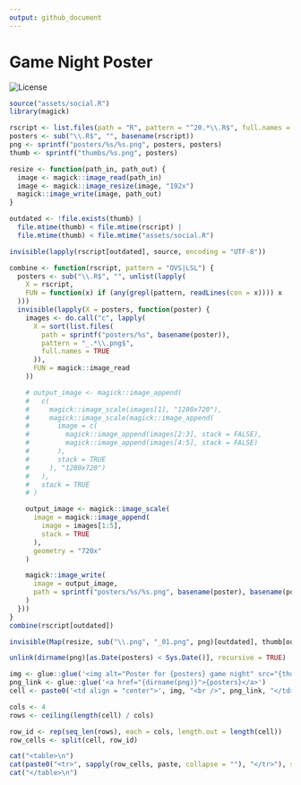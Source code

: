 ```yaml
---
output: github_document
---
```


<!-- README.md is generated from README.Rmd. Please edit that file -->

# Game Night Poster

<!-- badges: start -->
![License](https://img.shields.io/github/license/mcanouil/game-night?style=plastic)
<!-- badges: end -->

```r
source("assets/social.R")
library(magick)

rscript <- list.files(path = "R", pattern = "^20.*\\.R$", full.names = TRUE)
posters <- sub("\\.R$", "", basename(rscript))
png <- sprintf("posters/%s/%s.png", posters, posters)
thumb <- sprintf("thumbs/%s.png", posters)

resize <- function(path_in, path_out) {
  image <- magick::image_read(path_in)
  image <- magick::image_resize(image, "192x")
  magick::image_write(image, path_out)
}

outdated <- !file.exists(thumb) |
  file.mtime(thumb) < file.mtime(rscript) |
  file.mtime(thumb) < file.mtime("assets/social.R")

invisible(lapply(rscript[outdated], source, encoding = "UTF-8"))

combine <- function(rscript, pattern = "OVS|LSL") {
  posters <- sub("\\.R$", "", unlist(lapply(
    X = rscript,
    FUN = function(x) if (any(grepl(pattern, readLines(con = x)))) x
  )))
  invisible(lapply(X = posters, function(poster) {
    images <- do.call("c", lapply(
      X = sort(list.files(
        path = sprintf("posters/%s", basename(poster)),
        pattern = "_.*\\.png$",
        full.names = TRUE
      )),
      FUN = magick::image_read
    ))

    # output_image <- magick::image_append(
    #   c(
    #     magick::image_scale(images[1], "1280x720"),
    #     magick::image_scale(magick::image_append(
    #       image = c(
    #         magick::image_append(images[2:3], stack = FALSE),
    #         magick::image_append(images[4:5], stack = FALSE)
    #       ),
    #       stack = TRUE
    #     ), "1280x720")
    #   ),
    #   stack = TRUE
    # )

    output_image <- magick::image_scale(
      image = magick::image_append(
        image = images[1:5],
        stack = TRUE
      ),
      geometry = "720x"
    )

    magick::image_write(
      image = output_image,
      path = sprintf("posters/%s/%s.png", basename(poster), basename(poster))
    )
  }))
}
combine(rscript[outdated])

invisible(Map(resize, sub("\\.png", "_01.png", png)[outdated], thumb[outdated]))

unlink(dirname(png)[as.Date(posters) < Sys.Date()], recursive = TRUE)
```

```r
img <- glue::glue('<img alt="Poster for {posters} game night" src="{thumb}" width="192" height="108" />')
png_link <- glue::glue('<a href="{dirname(png)}">{posters}</a>')
cell <- paste0('<td align = "center">', img, "<br />", png_link, "</td>")

cols <- 4
rows <- ceiling(length(cell) / cols)

row_id <- rep(seq_len(rows), each = cols, length.out = length(cell))
row_cells <- split(cell, row_id)

cat("<table>\n")
cat(paste0("<tr>", sapply(row_cells, paste, collapse = ""), "</tr>"), sep = "")
cat("</table>\n")
```
